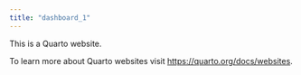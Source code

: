 ```yaml
---
title: "dashboard_1"
---
```


This is a Quarto website.

To learn more about Quarto websites visit <https://quarto.org/docs/websites>.
